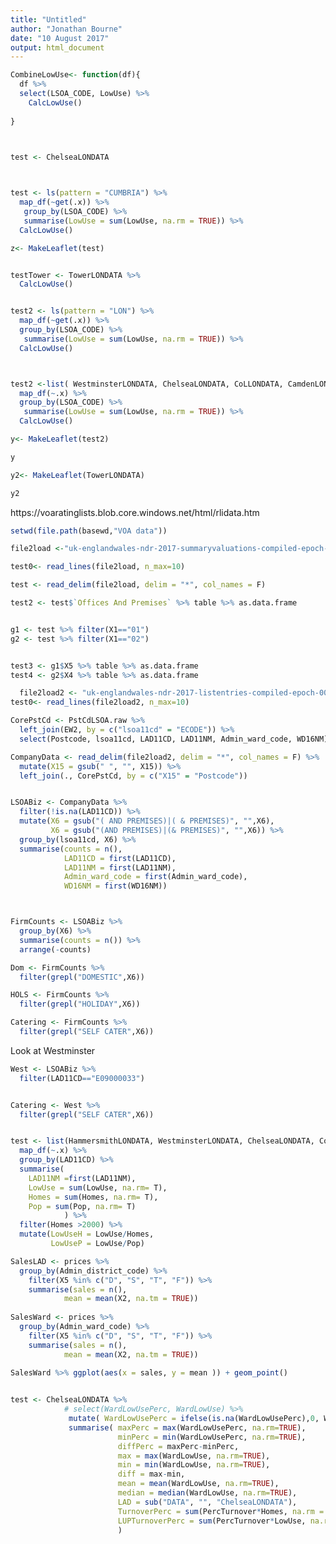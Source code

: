 ```yaml
---
title: "Untitled"
author: "Jonathan Bourne"
date: "10 August 2017"
output: html_document
---
```


                                     
                                     
                                     
                                     
                                     
```r

CombineLowUse<- function(df){ 
  df %>%
  select(LSOA_CODE, LowUse) %>%
    CalcLowUse()    
    
}                                     



test <- ChelseaLONDATA 


  
test <- ls(pattern = "CUMBRIA") %>% 
  map_df(~get(.x)) %>%
   group_by(LSOA_CODE) %>%
   summarise(LowUse = sum(LowUse, na.rm = TRUE)) %>% 
  CalcLowUse()

z<- MakeLeaflet(test)


testTower <- TowerLONDATA %>%
  CalcLowUse()


test2 <- ls(pattern = "LON") %>%
  map_df(~get(.x)) %>%   
  group_by(LSOA_CODE) %>%
   summarise(LowUse = sum(LowUse, na.rm = TRUE)) %>% 
  CalcLowUse()



test2 <-list( WestminsterLONDATA, ChelseaLONDATA, CoLLONDATA, CamdenLONDATA, TowerLONDATA) %>%
  map_df(~.x) %>%   
  group_by(LSOA_CODE) %>%
   summarise(LowUse = sum(LowUse, na.rm = TRUE)) %>% 
  CalcLowUse()

y<- MakeLeaflet(test2)

y

y2<- MakeLeaflet(TowerLONDATA)

y2

```


https://voaratinglists.blob.core.windows.net/html/rlidata.htm

```r

setwd(file.path(basewd,"VOA data"))

file2load <-"uk-englandwales-ndr-2017-summaryvaluations-compiled-epoch-0002-baseline-csv.csv"

test0<- read_lines(file2load, n_max=10)

test <- read_delim(file2load, delim = "*", col_names = F)

test2 <- test$`Offices And Premises` %>% table %>% as.data.frame


g1 <- test %>% filter(X1=="01")
g2 <- test %>% filter(X1=="02")


test3 <- g1$X5 %>% table %>% as.data.frame
test4 <- g2$X4 %>% table %>% as.data.frame

```


```r
  file2load2 <- "uk-englandwales-ndr-2017-listentries-compiled-epoch-0002-baseline-csv.csv"
test0<- read_lines(file2load2, n_max=10)

CorePstCd <- PstCdLSOA.raw %>%
  left_join(EW2, by = c("lsoa11cd" = "ECODE")) %>%
  select(Postcode, lsoa11cd, LAD11CD, LAD11NM, Admin_ward_code, WD16NM)

CompanyData <- read_delim(file2load2, delim = "*", col_names = F) %>%
  mutate(X15 = gsub(" ", "", X15)) %>%
  left_join(., CorePstCd, by = c("X15" = "Postcode"))


LSOABiz <- CompanyData %>%
  filter(!is.na(LAD11CD)) %>%
  mutate(X6 = gsub("( AND PREMISES)|( & PREMISES)", "",X6),
         X6 = gsub("(AND PREMISES)|(& PREMISES)", "",X6)) %>%
  group_by(lsoa11cd, X6) %>%
  summarise(counts = n(),
            LAD11CD = first(LAD11CD),
            LAD11NM = first(LAD11NM),
            Admin_ward_code = first(Admin_ward_code),
            WD16NM = first(WD16NM)) 



FirmCounts <- LSOABiz %>%
  group_by(X6) %>%
  summarise(counts = n()) %>%
  arrange(-counts)

Dom <- FirmCounts %>%
  filter(grepl("DOMESTIC",X6))

HOLS <- FirmCounts %>%
  filter(grepl("HOLIDAY",X6))

Catering <- FirmCounts %>%
  filter(grepl("SELF CATER",X6))


```

Look at Westminster

```r

West <- LSOABiz %>%
  filter(LAD11CD=="E09000033")


Catering <- West %>%
  filter(grepl("SELF CATER",X6))


test <- list(HammersmithLONDATA, WestminsterLONDATA, ChelseaLONDATA, CoLLONDATA, CamdenLONDATA, LambethLONDATA) %>% 
  map_df(~.x) %>%
  group_by(LAD11CD) %>%
  summarise(
    LAD11NM =first(LAD11NM),
    LowUse = sum(LowUse, na.rm= T),
    Homes = sum(Homes, na.rm= T),
    Pop = sum(Pop, na.rm= T)
            ) %>%
  filter(Homes >2000) %>%
  mutate(LowUseH = LowUse/Homes,
         LowUseP = LowUse/Pop)

```


```r

SalesLAD <- prices %>%
  group_by(Admin_district_code) %>%
    filter(X5 %in% c("D", "S", "T", "F")) %>%
    summarise(sales = n(), 
            mean = mean(X2, na.tm = TRUE))
 
SalesWard <- prices %>%
  group_by(Admin_ward_code) %>%
    filter(X5 %in% c("D", "S", "T", "F")) %>%
    summarise(sales = n(), 
            mean = mean(X2, na.tm = TRUE))

SalesWard %>% ggplot(aes(x = sales, y = mean )) + geom_point()
 
```

```r
test <- ChelseaLONDATA %>%
            # select(WardLowUsePerc, WardLowUse) %>%
             mutate( WardLowUsePerc = ifelse(is.na(WardLowUsePerc),0, WardLowUsePerc)) %>%
             summarise( maxPerc = max(WardLowUsePerc, na.rm=TRUE),
                        minPerc = min(WardLowUsePerc, na.rm=TRUE),
                        diffPerc = maxPerc-minPerc,
                        max = max(WardLowUse, na.rm=TRUE),
                        min = min(WardLowUse, na.rm=TRUE),
                        diff = max-min,
                        mean = mean(WardLowUse, na.rm=TRUE),
                        median = median(WardLowUse, na.rm=TRUE),
                        LAD = sub("DATA", "", "ChelseaLONDATA"),
                        TurnoverPerc = sum(PercTurnover*Homes, na.rm = TRUE)/sum(Homes, na.rm = TRUE),
                        LUPTurnoverPerc = sum(PercTurnover*LowUse, na.rm = TRUE)/sum(LowUse, na.rm = TRUE)
                        )
```



